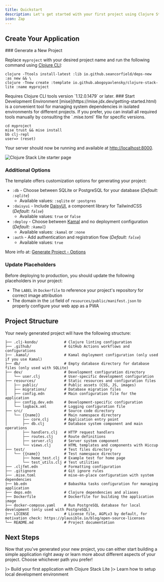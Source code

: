 ```yaml
---
title: Quickstart
description: Let's get started with your first project using Clojure Stack Lite!
icon: Zap
---
```


## Create Your Application


<Steps>
<Step>
### Generate a New Project

Replace `myproject` with your desired project name and run the following command using [Clojure CLI](https://clojure.org/guides/install_clojure):

```shell
clojure -Ttools install-latest :lib io.github.seancorfield/deps-new :as new && \
clojure -Tnew create :template io.github.abogoyavlensky/clojure-stack-lite :name myproject
```

<Callout type="warn">
 Requires Clojure CLI tools version `1.12.0.1479` or later.
</Callout>

</Step>

<Step>
### Start Development Environment

<Callout type="info">
 [mise](https://mise.jdx.dev/getting-started.html) is a convenient tool for managing system dependencies in isolated environments for different projects.
 If you prefer, you can install all required tools manually by consulting the `.mise.toml` file for specific versions.
</Callout>

```shell
cd myproject
mise trust && mise install
bb clj-repl
user=> (reset)
```
</Step>
</Steps>

Your server should now be running and available at [http://localhost:8000](http://localhost:8000).

![Clojure Stack Lite starter page](@/public/starter.png)

### Additional Options

The template offers customization options for generating your project:

- `:db` - Choose between SQLite or PostgreSQL for your database (*Default: `:sqlite`*)
    - Available values: `:sqlite` or `:postgres`
- `:daisyui` - Include [DaisyUI](https://daisyui.com/), a component library for TailwindCSS (*Default: `false`*)
    - Available values: `true` or `false`
- `:deploy` - Choose between [Kamal](https://kamal-deploy.org/) and no deployment configuration (*Default: `:kamal`*)
    - Available values: `:kamal` or `:none`
- `:auth` - Add authentication and registration flow (*Default: `false`*)
    - Available values: `true`

<Callout type="info">More info at: [Generate Project - Options](/docs/lite/generate-project#options)</Callout>

### Update Placeholders

Before deploying to production, you should update the following placeholders in your project:

- The `LABEL` in `Dockerfile` to reference your project's repository for correct image attribution
- The domain in the `id` field of `resources/public/manifest.json` to properly configure your web app as a PWA

## Project Structure

Your newly generated project will have the following structure:

```
├── .clj-kondo/            # Clojure linting configuration
├── .github/               # GitHub Actions workflows and configurations
├── .kamal/                # Kamal deployment configuration (only used if you use Kamal)
├── db/                    # Empty database directory for database files (only used with SQLite)
├── dev/                   # Development configuration directory
│   └── user.clj           # User-specific development configuration
├── resources/             # Static resources and configuration files
│   ├── public/            # Public assets (CSS, JS, images)
│   ├── migrations/        # Database migration files
│   ├── config.edn         # Main configuration file for the application
│   ├── config.dev.edn     # Development-specific configuration
│   └── logback.xml        # Logging configuration file
├── src/                   # Source code directory
│   └── {{name}}           # Main namespace directory
│       ├── core.clj       # Application entry point
│       ├── db.clj         # Database system component and main operations
│       ├── handlers.clj   # HTTP request handlers
│       ├── routes.clj     # Route definitions
│       ├── server.clj     # Server system component
│       └── views.clj      # HTML templates and components with Hiccup
├── test/                  # Test files directory
│   └── {{name}}           # Test namespace directory
│       ├── home_test.clj  # Example test for home page
│       └── test_utils.clj # Test utilities
├── .cljfmt.edn            # Formatting configuration
├── .gitignore             # Git ignore rules
├── .mise.toml             # mise-en-place configuration with system dependencies
├── bb.edn                 # Babashka tasks configuration for managing application
├── deps.edn               # Clojure dependencies and aliases
├── Dockerfile             # Dockerfile for building the application image
├── docker-compose.yaml    # Run PostgreSQL database for local development (only used with PostgreSQL)
├── LICENSE                # License file, AGPLv3 by default, for motivation check: https://plausible.io/blog/open-source-licenses
└── README.md              # Project documentation
```

## Next Steps

Now that you've generated your new project, you can either start building a simple application right away or learn more about different aspects of your project. Choose whichever path you prefer!


<Cards>
    <Card title="Tutorial" href="/docs/lite/tutorial" icon={<Play />}>
      Build your first application with Clojure Stack Lite
    </Card>
    <Card title="Local Development" href="/docs/lite/local-development" icon={<BookOpenText />}>
      Learn how to setup local development environment
    </Card>
</Cards>
